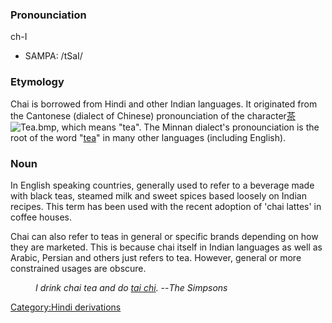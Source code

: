 ===Pronounciation===
ch-I 
*SAMPA: /tSaI/
===Etymology===
Chai is borrowed from Hindi and other Indian languages. It originated from the Cantonese (dialect of Chinese) pronounciation of the character[[茶]] [[Image:Tea.bmp]], which means "tea". The Minnan dialect's pronounciation is the root of the word "[[tea]]" in many other languages (including English).

===Noun===
In English speaking countries, generally used to refer to a beverage made with black teas, steamed milk and sweet spices based loosely on Indian recipes. This term has been used with the recent adoption of 'chai lattes' in coffee houses.

Chai can also refer to teas in general or specific brands depending on how they are marketed. This is because chai itself in Indian languages as well as Arabic, Persian and others just refers to tea. However, general or more constrained usages are obscure.

:''I drink chai tea and do [[tai chi]].'' --''The Simpsons''
[[Category:Hindi derivations]]